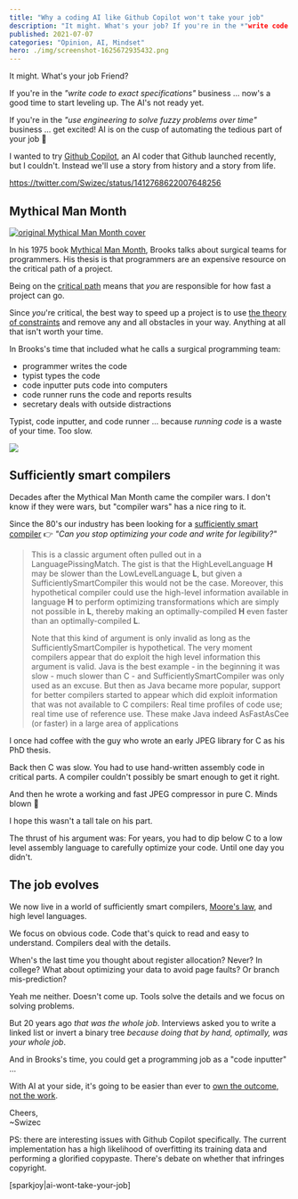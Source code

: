 ```yaml
---
title: "Why a coding AI like Github Copilot won't take your job" 
description: "It might. What's your job? If you're in the *"write code to exact specifications"* business ... now's a good time to start leveling up. The AI's not ready yet."
published: 2021-07-07
categories: "Opinion, AI, Mindset"
hero: ./img/screenshot-1625672935432.png
---
```


It might. What's your job Friend?

If you're in the _"write code to exact specifications"_ business ... now's a good time to start leveling up. The AI's not ready yet.

If you're in the _"use engineering to solve fuzzy problems over time"_ business ... get excited! AI is on the cusp of automating the tedious part of your job 🥳

I wanted to try [Github Copilot](https://copilot.github.com), an AI coder that Github launched recently, but I couldn't. Instead we'll use a story from history and a story from life.

https://twitter.com/Swizec/status/1412768622007648256

## Mythical Man Month

[![original Mythical Man Month cover](./img/original-Mythical-Man-Month-coverfb69cj.jpeg)](https://en.wikipedia.org/wiki/The_Mythical_Man-Month)

In his 1975 book [Mythical Man Month](https://en.wikipedia.org/wiki/The_Mythical_Man-Month), Brooks talks about surgical teams for programmers. His thesis is that programmers are an expensive resource on the critical path of a project.

Being on the [critical path](https://en.wikipedia.org/wiki/Critical_path_method) means that _you_ are responsible for how fast a project can go.

Since _you_'re critical, the best way to speed up a project is to use [the theory of constraints](https://swizec.com/blog/build-better-software-with-the-theory-of-constraints/) and remove any and all obstacles in your way. Anything at all that isn't worth your time.

In Brooks's time that included what he calls a surgical programming team:

- programmer writes the code
- typist types the code
- code inputter puts code into computers
- code runner runs the code and reports results
- secretary deals with outside distractions

Typist, code inputter, and code runner ... because _running code_ is a waste of your time. Too slow.

![](giphy:mind_blown)

## Sufficiently smart compilers

Decades after the Mythical Man Month came the compiler wars. I don't know if they were wars, but "compiler wars" has a nice ring to it.

Since the 80's our industry has been looking for a [sufficiently smart compiler](https://wiki.c2.com/?SufficientlySmartCompiler) 👉 _"Can you stop optimizing your code and write for legibility?"_

> This is a classic argument often pulled out in a LanguagePissingMatch. The gist is that the HighLevelLanguage **H** may be slower than the LowLevelLanguage **L**, but given a SufficientlySmartCompiler this would not be the case. Moreover, this hypothetical compiler could use the high-level information available in language **H** to perform optimizing transformations which are simply not possible in **L**, thereby making an optimally-compiled **H** even faster than an optimally-compiled **L**.
>
> Note that this kind of argument is only invalid as long as the SufficientlySmartCompiler is hypothetical. The very moment compilers appear that do exploit the high level information this argument is valid. Java is the best example - in the beginning it was slow - much slower than C - and SufficientlySmartCompiler was only used as an excuse. But then as Java became more popular, support for better compilers started to appear which did exploit information that was not available to C compilers: Real time profiles of code use; real time use of reference use. These make Java indeed AsFastAsCee (or faster) in a large area of applications

I once had coffee with the guy who wrote an early JPEG library for C as his PhD thesis.

Back then C was slow. You had to use hand-written assembly code in critical parts. A compiler couldn't possibly be smart enough to get it right.

And then he wrote a working and fast JPEG compressor in pure C. Minds blown 🤯

I hope this wasn't a tall tale on his part.

The thrust of his argument was: For years, you had to dip below C to a low level assembly language to carefully optimize your code. Until one day you didn't.

## The job evolves

We now live in a world of sufficiently smart compilers, [Moore's law](https://reactfordataviz.com/articles/moores-law/), and high level languages.

We focus on obvious code. Code that's quick to read and easy to understand. Compilers deal with the details.

When's the last time you thought about register allocation? Never? In college? What about optimizing your data to avoid page faults? Or branch mis-prediction?

Yeah me neither. Doesn't come up. Tools solve the details and we focus on solving problems.

But 20 years ago _that was the whole job_. Interviews asked you to write a linked list or invert a binary tree _because doing that by hand, optimally, was your whole job_.

And in Brooks's time, you could get a programming job as a "code inputter" ...

With AI at your side, it's going to be easier than ever to [own the outcome, not the work](https://swizec.com/blog/how-to-own-projects-like-a-senior-engineer/#own-the-outcome-not-the-work).

Cheers,<br/>
~Swizec

PS: there are interesting issues with Github Copilot specifically. The current implementation has a high likelihood of overfitting its training data and performing a glorified copypaste. There's debate on whether that infringes copyright.

[sparkjoy|ai-wont-take-your-job]
